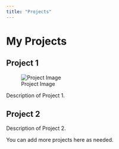 ```yaml
---
title: "Projects"
---
```


# My Projects

## Project 1
![Project Image](images/project1.png)

Description of Project 1.

## Project 2
Description of Project 2.

You can add more projects here as needed.
